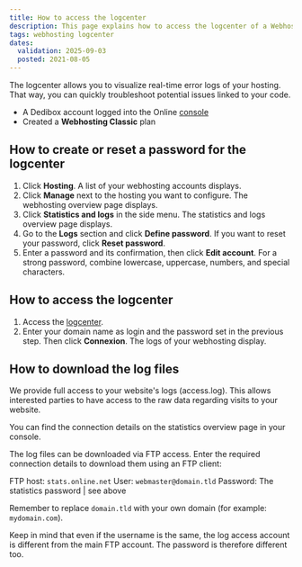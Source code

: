 ```yaml
---
title: How to access the logcenter
description: This page explains how to access the logcenter of a Webhosting Classic
tags: webhosting logcenter
dates:
  validation: 2025-09-03
  posted: 2021-08-05
---
```




<WebhostingOnline />

The logcenter allows you to visualize real-time error logs of your hosting. That way, you can quickly troubleshoot potential issues linked to your code.

<Requirements />

- A Dedibox account logged into the Online [console](https://console.online.net)
- Created a **Webhosting Classic** plan

## How to create or reset a password for the logcenter

1. Click **Hosting**. A list of your webhosting accounts displays.
2. Click **Manage** next to the hosting you want to configure. The webhosting overview page displays.
3. Click **Statistics and logs** in the side menu. The statistics and logs overview page displays.
4. Go to the **Logs** section and click **Define password**. If you want to reset your password, click **Reset password**.
    <Lightbox image={image} alt="" />
5. Enter a password and its confirmation, then click **Edit account**.
    <Message type="tip">
      For a strong password, combine lowercase, uppercase, numbers, and special characters.
    </Message>

## How to access the logcenter

1. Access the [logcenter](https://logcenter.online.net/).
2. Enter your domain name as login and the password set in the previous step. Then click **Connexion**. The logs of your webhosting display.

## How to download the log files

We provide full access to your website's logs (access.log). This allows interested parties to have access to the raw data regarding visits to your website.

You can find the connection details on the statistics overview page in your console.

The log files can be downloaded via FTP access. Enter the required connection details to download them using an FTP client:

FTP host: `stats.online.net`
User: `webmaster@domain.tld`
Password: The statistics password | see above

Remember to replace `domain.tld` with your own domain (for example: `mydomain.com`).

<Message type="tip">
  Keep in mind that even if the username is the same, the log access account is different from the main FTP account. The password is therefore different too.
</Message>


